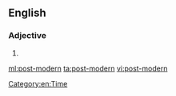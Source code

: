 ==English==
{{wikipedia|Postmodernism}}

===Adjective===
{{en-adj|head=[[post-]][[modern]]}}

# {{alternative form of|postmodern}}

[[Category:en:Time]]

[[ml:post-modern]]
[[ta:post-modern]]
[[vi:post-modern]]